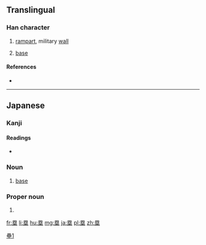 {{also|壘}}
==Translingual==
{{ja-forms|塁|[[垒]]|[[壘]]}}

===Han character===
{{Han char|rn=32|rad=土|as=09|sn=12|four=|canj=田戈人土 (WIOG)}}

# [[rampart]], military [[wall]]
# {{context|baseball|lang=mul}} [[base]]

====References====
* {{Han ref|kx=0234.271|dkj=05316|hdz=42544.011|uh=5841|ud=22593}}

----

==Japanese==

===Kanji===
{{ja-kanji|grade=c|rs=土09|style=s|kyu=壘}}

====Readings====
* {{ja-readings|on=[[るい]] (rui)|kun=[[とりで]] (toride)}}

{{ja-kanjitab|るい|yomi=o}}

===Noun===
{{ja-noun|るい|kyu=壘}}

# {{context|baseball|lang=ja|sort=るい}} [[base]]

===Proper noun===
{{ja-pos|proper|るい}}

# {{given name|male|lang=ja|sort=るい}}

[[Category:CJKV characters simplified differently in Japan and China|壘1]]

[[fr:塁]]
[[li:塁]]
[[hu:塁]]
[[mg:塁]]
[[ja:塁]]
[[pl:塁]]
[[zh:塁]]